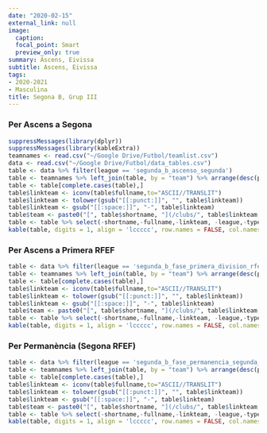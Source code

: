 ```yaml
---
date: "2020-02-15"
external_link: null
image:
  caption: 
  focal_point: Smart
  preview_only: true
summary: Ascens, Eivissa
subtitle: Ascens, Eivissa
tags:
- 2020-2021
- Masculina
title: Segona B, Grup III
---
```


### Per Ascens a Segona

```r
suppressMessages(library(dplyr))
suppressMessages(library(kableExtra))
teamnames <- read.csv("~/Google Drive/Futbol/teamlist.csv")
data <- read.csv("~/Google Drive/Futbol/data_tables.csv")
table <- data %>% filter(league == 'segunda_b_ascenso_segunda')
table <- teamnames %>% left_join(table, by = "team") %>% arrange(desc(proj.points))
table <- table[complete.cases(table),]
table$linkteam <- iconv(table$fullname,to="ASCII//TRANSLIT")
table$linkteam <- tolower(gsub("[[:punct:]]", "", table$linkteam))
table$linkteam <- gsub("[[:space:]]", "-", table$linkteam)
table$team <- paste0("[", table$shortname, "](/clubs/", table$linkteam,"-",table$league,")")
table <- table %>% select(-shortname,-fullname,-linkteam, -league,-typex,-type2,-type3)
kable(table, digits = 1, align = 'lccccc', row.names = FALSE, col.names = c('Club', 'Coef.', 'GD', 'Playoff', 'Favor', 'Contra', 'Qualitat')) %>% add_header_above(c('Projecció de la Classificació' = 1, 'Final' = 2, 'Prob. (%)' = 1, 'xGols' = 3)) %>% column_spec(1, bold = T) %>% column_spec(3, border_right = T) %>% column_spec(4, border_right = T)
```

### Per Ascens a Primera RFEF

```r
table <- data %>% filter(league == 'segunda_b_fase_primera_division_rfef')
table <- teamnames %>% left_join(table, by = "team") %>% arrange(desc(proj.points))
table <- table[complete.cases(table),]
table$linkteam <- iconv(table$fullname,to="ASCII//TRANSLIT")
table$linkteam <- tolower(gsub("[[:punct:]]", "", table$linkteam))
table$linkteam <- gsub("[[:space:]]", "-", table$linkteam)
table$team <- paste0("[", table$shortname, "](/clubs/", table$linkteam,"-",table$league,")")
table <- table %>% select(-shortname,-fullname,-linkteam, -league,-typex,-type2,-type3)
kable(table, digits = 1, align = 'lccccc', row.names = FALSE, col.names = c('Club', 'Coef.', 'GD', 'Ascens', 'Favor', 'Contra', 'Qualitat')) %>% add_header_above(c('Projecció de la Classificació' = 1, 'Final' = 2, 'Prob. (%)' = 1, 'xGols' = 3)) %>% column_spec(1, bold = T) %>% column_spec(3, border_right = T) %>% column_spec(4, border_right = T)
```

### Per Permanència (Segona RFEF)

```r
table <- data %>% filter(league == 'segunda_b_fase_permanencia_segunda_rfef')
table <- teamnames %>% left_join(table, by = "team") %>% arrange(desc(proj.points))
table <- table[complete.cases(table),]
table$linkteam <- iconv(table$fullname,to="ASCII//TRANSLIT")
table$linkteam <- tolower(gsub("[[:punct:]]", "", table$linkteam))
table$linkteam <- gsub("[[:space:]]", "-", table$linkteam)
table$team <- paste0("[", table$shortname, "](/clubs/", table$linkteam,"-",table$league,")")
table <- table %>% select(-shortname,-fullname,-linkteam, -league,-typex,-type2,-type3)
kable(table, digits = 1, align = 'lccccc', row.names = FALSE, col.names = c('Club', 'Coef.', 'GD', 'Perm.', 'Favor', 'Contra', 'Qualitat')) %>% add_header_above(c('Projecció de la Classificació' = 1, 'Final' = 2, 'Prob. (%)' = 1, 'xGols' = 3)) %>% column_spec(1, bold = T) %>% column_spec(3, border_right = T) %>% column_spec(4, border_right = T)
```
